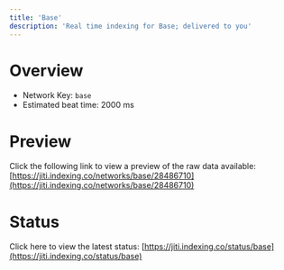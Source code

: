 ```yaml
---
title: 'Base'
description: 'Real time indexing for Base; delivered to you'
---
```


# Overview
- Network Key: `base`
- Estimated beat time: 2000 ms

# Preview
Click the following link to view a preview of the raw data available: [https://jiti.indexing.co/networks/base/28486710](https://jiti.indexing.co/networks/base/28486710)

# Status
Click here to view the latest status: [https://jiti.indexing.co/status/base](https://jiti.indexing.co/status/base)
